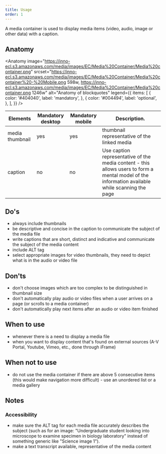 ```yaml
---
title: Usage
order: 1
---
```



<Paragraph size="lead">
  A media container is used to display media items (video, audio, image or other data) with a caption.
</Paragraph>

## Anatomy

<Anatomy
  image="https://inno-ecl.s3.amazonaws.com/media/images/EC/Media%20Container/Media%20container.png"
  srcset="https://inno-ecl.s3.amazonaws.com/media/images/EC/Media%20Container/Media%20container%20-%20Mobile.png 598w, https://inno-ecl.s3.amazonaws.com/media/images/EC/Media%20Container/Media%20container.png 1246w"
  alt="Anatomy of blockquotes"
  legend={{
    items: [
      {
        color: '#404040',
        label: 'mandatory',
      },
      {
        color: '#004494',
        label: 'optional',
      },
    ],
  }}
/>

| Elements        | Mandatory desktop | Mandatory mobile | Description.                                                                      |
| --------------- | ----------------- | ---------------- | --------------------------------------------------------------------------------- |
| media thumbnail | yes               | yes              | thumbnail representative of the linked media      |
| caption         | no                | no               | Use caption representative of the media content - this allows users to form a mental model of the information available while scanning the page |

## Do's

- always include thumbnails
- be descriptive and concise in the caption to communicate the subject of the media file
- write captions that are short, distinct and indicative and communicate the subject of the media content
- include ALT tag
- select appropriate images for video thumbnails, they need to depict what is in the audio or video file

## Don'ts

- don't choose images which are too complex to be distinguished in thumbnail size
- don't automatically play audio or video files when a user arrives on a page (or scrolls to a media container)
- don't automatically play next items after an audio or video item finished

## When to use

- whenever there is a need to display a media file
- when you want to display content that's found on external sources (A-V Portal, Youtube, Vimeo, etc., done through iFrame)

## When not to use

- do not use the media container if there are above 5 consecutive items (this would make navigation more difficult) - use an <Link to="/ec/components/list/usage/">unordered list</Link> or a <Link to="/ec/components/media/gallery/usage/">media gallery</Link>

## Notes

### Accessibility

- make sure the ALT tag for each media file accurately describes the subject (such as for an image: "Undergraduate student looking into microscope to examine specimen in biology laboratory" instead of something generic like "Science image 1").
- make a text transcript available, representative of the media content
